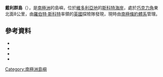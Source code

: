 {{Coord|77|53|S|165|8|E|source:GNIS|display=title}}

'''戴利群島'''（{{lang-en|Dailey Islands}}），是[[南極洲|南極洲]]的島嶼，位於[[維多利亞地|維多利亞地]]的[[斯科特海岸|斯科特海岸]]，處於[[巧克力角|巧克力角]]東北面8公里，由[[羅伯特·斯科特|羅伯特·斯科特]]率領的[[英國|英國]]探險隊發現，現時由[[南極條約體系|南極條約體系]]管理。

==參考資料==
*{{cite gnis | type = antarid | id = 3454| name = Dailey Islands| accessdate = 2011-12-13}}
*{{cite gnis | type = antarid | id = 18215| name = Juergens Island| accessdate = 2013-04-08}}
*{{usgs-gazetteer|id=3454}}
*{{usgs-gazetteer|id=18215|name=Juergens Island}}

{{DEFAULTSORT:Dailey Islands}}
[[Category:南極洲島嶼|Category:南極洲島嶼]]


{{ScottCoast-geo-stub}}